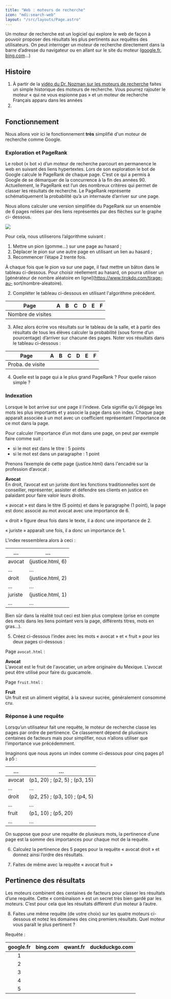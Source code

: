 ```yaml
---
title: "Web : moteurs de recherche"
icon: "mdi:search-web"
layout: "/src/layouts/Page.astro"
---
```


Un moteur de recherche est un logiciel qui explore le web de façon à pouvoir
proposer des résultats les plus pertinents aux requêtes des utilisateurs. On
peut interroger un moteur de recherche directement dans la barre d’adresse du
navigateur ou en allant sur le site du moteur ([google.fr](https://google.fr),
[bing.com](https://bing.com)…)

## Histoire

1. À partir de la [vidéo du Dr. Nozman sur les moteurs de
recherche](https://www.youtube.com/watch?v=0A5fQER40Wg) faites un simple
historique des moteurs de recherche. Vous pourrez rajouter le moteur « qui ne
vous espionne pas » et un moteur de recherche Français apparu dans les années
2010.

## Fonctionnement

Nous allons voir ici le fonctionnement **très** simplifié d'un moteur de
recherche comme Google.

### Exploration et PageRank

Le robot (« bot ») d’un moteur de recherche parcourt en permanence le web en
suivant des liens hypertextes. Lors de son exploration le bot de Google
calcule le PageRank de chaque page. C’est ce qui a permis à Google de se
démarquer de la concurrence à la fin des années 90. Actuellement, le PageRank
est l’un des nombreux critères qui permet de classer les résultats de
recherche. Le PageRank représente schématiquement la probabilité qu’a un
internaute d’arriver sur une page.

Nous allons calculer une version simplifiée du PageRank sur un ensemble de 6
pages reliées par des liens représentés par des flèches sur le graphe ci-
dessous.

![](/cours/graphe.png)

Pour cela, nous utiliserons l’algorithme suivant :

  1. Mettre un pion (gomme…) sur une page au hasard ;
  2. Déplacer le pion sur une autre page en utilisant un lien au hasard ;
  3. Recommencer l’étape 2 trente fois.

À chaque fois que le pion va sur une page, il faut mettre un bâton dans le
tableau ci-dessous. Pour choisir réellement au hasard, on pourra utiliser un
[générateur de nombre aléatoire en ligne](https://www.tirokdo.com/tirage-au-
sort/nombre-aleatoire).

2. Compléter le tableau ci-dessous en utilisant l'algorithme précédent.

Page | A | B | C | D | E | F  
---|---|---|---|---|---|---  
Nombre de visites |  |  |  |  |  |   
  
3. Allez alors écrire vos résultats sur le tableau de la salle, et à
partir des résultats de tous les élèves calculer la probabilité (sous forme
d’un pourcentage) d’arriver sur chacune des pages. Noter vos résultats dans le
tableau ci-dessous :

Page | A | B | C | D | E | F  
---|---|---|---|---|---|---  
Proba. de visite |  |  |  |  |  |   
  
4. Quelle est la page qui a le plus grand PageRank ? Pour quelle raison
simple ?

### Indexation

Lorsque le bot arrive sur une page il l’indexe. Cela signifie qu’il dégage les
mots les plus importants et y associe la page dans son index. Chaque page
apparaît associée à un mot avec un coefficient représentant l’importance de ce
mot dans la page.

Pour calculer l’importance d’un mot dans une page, on peut par exemple faire
comme suit :

  * si le mot est dans le titre : 5 points
  * si le mot est dans un paragraphe : 1 point

Prenons l’exemple de cette page (justice.html) dans l'encadré sur la
profession d’avocat :

**Avocat**  
En droit, l’avocat est un juriste dont les fonctions traditionnelles sont de
conseiller, représenter, assister et défendre ses clients en justice en
palaidant pour faire valoir leurs droits.

« avocat » est dans le titre (5 points) et dans le paragraphe (1 point), la
page est donc associé au mot avocat avec une importance de 6.

« droit » figure deux fois dans le texte, il a donc une importance de 2.

« juriste » apparaît une fois, il a donc un importance de 1.

L'index ressemblera alors à ceci :

… | …  
---|---  
avocat | (justice.html, 6)  
… | …  
droit | (justice.html, 2)  
… | …  
juriste | (justice.html, 1)  
… | …  
  
Bien sûr dans la réalité tout ceci est bien plus complexe (prise en compte des
mots dans les liens pointant vers la page, différents titres, mots en gras…).

5. Créez ci-dessous l’index avec les mots « avocat » et « fruit » pour les
deux pages ci-dessous :

Page `avocat.html` :

**Avocat**  
L'avocat est le fruit de l'avocatier, un arbre originaire du Mexique. L'avocat
peut être utilisé pour faire du guacamole.

Page `fruit.html` :

**Fruit**  
Un fruit est un aliment végétal, à la saveur sucrée, généralement consommé
cru.

### Réponse à une requête

Lorsqu’un utilisateur fait une requête, le moteur de recherche classe les
pages par ordre de pertinence. Ce classement dépend de plusieurs centaines de
facteurs mais pour simplifier, nous n’allons utiliser que l’importance vue
précédemment.

Imaginons que nous ayons un index comme ci-dessous pour cinq pages p1 à p5 :

… | …  
---|---  
avocat | (p1, 20) ; (p2, 5) ; (p3, 15)  
… | …  
droit | (p2, 25) ; (p3, 10) ; (p4, 5)  
… | …  
fruit | (p1, 10) ; (p5, 20)  
… | …  
  
On suppose que pour une requête de plusieurs mots, la pertinence d’une page
est la somme des importances pour chaque mot de la requête.

6. Calculez la pertinence des 5 pages pour la requête « avocat droit » et
donnez ainsi l’ordre des résultats.

7. Faites de même avec la requête « avocat fruit »

## Pertinence des résultats

Les moteurs combinent des centaines de facteurs pour classer les résultats
d’une requête. Cette « combinaison » est un secret très bien gardé par les
moteurs. C’est pour cela que les résultats diffèrent d’un moteur à l’autre.

8. Faites une même requête (de votre choix) sur les quatre moteurs ci-
dessous et notez les domaines des cinq premiers résultats. Quel moteur vous
paraît le plus pertinent ?

Requête :

| google.fr | bing.com | qwant.fr | duckduckgo.com |
| :-------: | -------- | -------- | -------------- |
| 1         |          |          |                |
| 2         |          |          |                |
| 3         |          |          |                |
| 4         |          |          |                |
| 5         |          |          |                |
